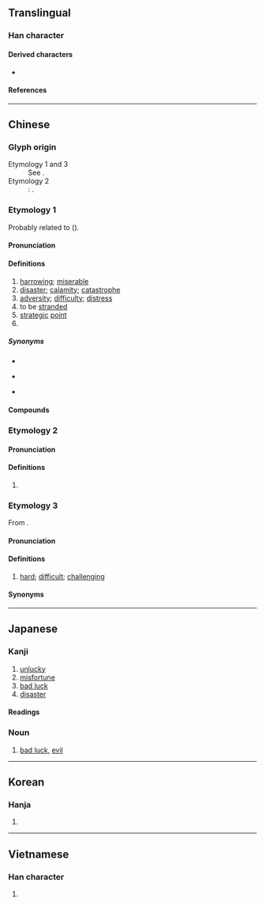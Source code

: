 {{also|阨}}
{{character info}}
==Translingual==

===Han character===
{{Han char|rn=27|rad=厂|as=02|sn=4|canj=MSU|four=71212|ids=⿸厂㔾}}

====Derived characters====
* {{l|mul|[[伌]], [[呃]], [[𡛖]], [[𭜒]], [[扼]], [[𤜸]], [[阨]], [[𦙜]], [[枙]], [[砈]], [[𬡉]], [[蚅]], [[𭅻]], [[𮛊]], [[𮜯]], [[軛]]([[轭]]), [[鈪]], [[𩚚]]([[𬲩]]), [[𥝂]], [[𬪾]], [[𦷖]], [[𩵡]], [[𧠏]], [[頋]]([[顾]]), [[危]], [[𭖆]], [[苊]], [[𣐃]]}}

====References====
{{Han ref|kx=0160.180|dkj=02893|dj=0367.030|hdz=10068.050|uh=5384}}

----

==Chinese==

===Glyph origin===
{{Han etym}}

; Etymology 1 and 3
: See {{zh-l|*戹}}.
; Etymology 2
: ''{{w|Shuowen}}'': {{Han compound|厂|卩|ls=psc|c1=p|c2=s|t2=joint|no_och=1|no_och1=1}}.

===Etymology 1===
{{zh-forms|alt=戹,阨,𠂬}}
Probably related to {{och-l|嗌|throat}} ({{zh-ref|Schuessler, 2007}}).

====Pronunciation====
{{zh-pron
|m=è
|m-s=nge2
|c=aak1,ak1
|c-t=ak2
|g=
|h=pfs=ak
|j=
|md=áik
|mn=eh/xm,zz,tw:ek/qz:iak
|mn_note=eh - vernacular; iak/ek - literary
|mn-t=êh4
|w=5ngeq
|x=nge6
|mc=y
|oc=y
|ma=
|cat=n
}}

====Definitions====
{{zh-hanzi}}

# [[harrowing]]; [[miserable]]
# [[disaster]]; [[calamity]]; [[catastrophe]]
# [[adversity]]; [[difficulty]]; [[distress]]
# to be [[strand]]ed
# [[strategic]] [[point]]
# {{zh-alt-form|軛|yoke}}

=====Synonyms=====
* {{s|harrowing}}
{{zh-syn-saurus|貧窮}}
* {{s|disaster}}
{{zh-syn-saurus|災難}}
* {{s|adversity}}
{{zh-syn-saurus|困境}}

====Compounds====
{{zh-der|厄會|厄爾巴島|厄魯特族|厄利垂亞|乘人之厄|央厄|在陳之厄|兵厄|厄瓜多|困厄|厄難|厄運|厄臺|消災解厄|水厄|災厄|矜貧救厄|陳蔡之厄|黃楊厄閏|解厄}}

===Etymology 2===
{{zh-forms}}

====Pronunciation====
{{zh-pron
|m=ě,è
|dial=n
|cat=
}}

====Definitions====
{{zh-hanzi}}

# {{zh-hg}} {{n-g|Used in {{zh-l|科厄}}.}}

===Etymology 3===
{{zh-forms}}
From {{zh-l|惡|tr=-}}.

====Pronunciation====
{{zh-pron
|mn-t=oh4
|dial=n
|cat=a
}}

====Definitions====
{{zh-hanzi}}

# {{lb|zh|Teochew}} [[hard]]; [[difficult]]; [[challenging]]

====Synonyms====
{{zh-syn-saurus|艱難}}

----

==Japanese==

===Kanji===
{{ja-kanji|grade=c|rs=厂02}}

# [[unlucky]]
# [[misfortune]]
# [[bad luck]]
# [[disaster]]

====Readings====
{{ja-readings
|on=やく, が, あく
|kun=やく-しむ, わざわ-い<わざは-ひ
}}

===Noun===
{{ja-noun|やく}}

# [[bad luck]], [[evil]]

----

==Korean==

===Hanja===
{{ko-hanja|액}}

# {{rfdef|ko|sort=厂02}}

----

==Vietnamese==

===Han character===
{{vi-readings|reading=[[ách]]|rs=厂02}}

# {{rfdef|vi|sort=厂02}}